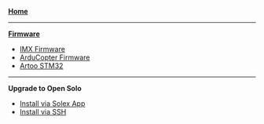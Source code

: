 '''[[Open Solo Home|Home]]'''
----
'''[[Firmware We Use|Firmware]]'''
* [[IMX Firmware]]
* [[ArduCopter Firmware]]
* [[Artoo STM32]]
----
'''Upgrade to Open Solo'''
* [[Install via Solex App]]
* [[Install via SSH]]